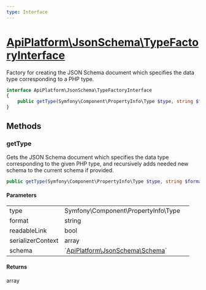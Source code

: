 ```yaml
---
type: Interface
---
```


# [ApiPlatform\JsonSchema\TypeFactoryInterface](/docs/vmain/reference/JsonSchema/TypeFactoryInterface)

Factory for creating the JSON Schema document which specifies the data type corresponding to a PHP type.


```php
interface ApiPlatform\JsonSchema\TypeFactoryInterface
{
    public getType(Symfony\Component\PropertyInfo\Type $type, string $format, null|bool $readableLink, null|array $serializerContext, null|`<a href="/docs/vmain/reference/JsonSchema/Schema">ApiPlatform\JsonSchema\Schema</a>` $schema): array
}
```
## Methods

### getType

Gets the JSON Schema document which specifies the data type corresponding to the given PHP type, and recursively adds needed new schema to the current schema if provided.

```php
public getType(Symfony\Component\PropertyInfo\Type $type, string $format, null|bool $readableLink, null|array $serializerContext, null|`<a href="/docs/vmain/reference/JsonSchema/Schema">ApiPlatform\JsonSchema\Schema</a>` $schema): array
```

#### Parameters

<table><tbody>
<tr><td>type</td><td>Symfony\Component\PropertyInfo\Type</td><td></td></tr><tr><td>format</td><td>string</td><td></td></tr><tr><td>readableLink</td><td>bool</td><td></td></tr><tr><td>serializerContext</td><td>array</td><td></td></tr><tr><td>schema</td><td>`<a href="/docs/vmain/reference/JsonSchema/Schema">ApiPlatform\JsonSchema\Schema</a>`</td><td></td></tr>
</tbody>
</table>

#### Returns

array
